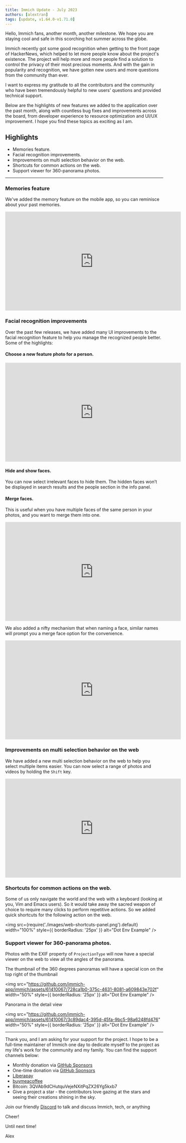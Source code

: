 ```yaml
---
title: Immich Update - July 2023
authors: [alextran]
tags: [update, v1.64.0-v1.71.0]
---
```


Hello, Immich fans, another month, another milestone. We hope you are staying cool and safe in this scorching hot summer across the globe.

Immich recently got some good recognition when getting to the front page of HackerNews, which helped to let more people know about the project's existence. The project will help more and more people find a solution to control the privacy of their most precious moments. And with the gain in popularity and recognition, we have gotten new users and more questions from the community than ever.

I want to express my gratitude to all the contributors and the community who have been tremendously helpful to new users' questions and provided technical support.

Below are the highlights of new features we added to the application over the past month, along with countless bug fixes and improvements across the board, from developer experience to resource optimization and UI/UX improvement. I hope you find these topics as exciting as I am.

## Highlights

- Memories feature.
- Facial recognition improvements.
- Improvements on multi selection behavior on the web.
- Shortcuts for common actions on the web.
- Support viewer for 360-panorama photos.

<!--truncate-->

---

### Memories feature

We've added the memory feature on the mobile app, so you can reminisce about your past memories.

<iframe
  width="560"
  height="315"
  src="https://youtube.com/embed/c7OTl-RqNRE"
  title="YouTube video player"
  frameborder="0"
  allow="accelerometer; autoplay; clipboard-write; encrypted-media; gyroscope; picture-in-picture; web-share"
  allowfullscreen
></iframe>

### Facial recognition improvements

Over the past few releases, we have added many UI improvements to the facial recognition feature to help you manage the recognized people better. Some of the highlights:

#### Choose a new feature photo for a person.

<iframe
  width="560"
  height="315"
  src="https://youtube.com/embed/PmJp8DmSh1U"
  title="YouTube video player"
  frameborder="0"
  allow="accelerometer; autoplay; clipboard-write; encrypted-media; gyroscope; picture-in-picture; web-share"
  allowfullscreen
></iframe>

#### Hide and show faces.

You can now select irrelevant faces to hide them. The hidden faces won’t be displayed in search results and the people section in the info panel.

#### Merge faces.

This is useful when you have multiple faces of the same person in your photos, and you want to merge them into one.

<iframe
  width="560"
  height="315"
  src="https://youtube.com/embed/-Xskhw-vpc4"
  title="YouTube video player"
  frameborder="0"
  allow="accelerometer; autoplay; clipboard-write; encrypted-media; gyroscope; picture-in-picture; web-share"
  allowfullscreen
></iframe>

We also added a nifty mechanism that when naming a face, similar names will prompt you a merge face option for the convenience.

<iframe
  width="560"
  height="315"
  src="https://youtube.com/embed/XzE6wficbl4"
  title="YouTube video player"
  frameborder="0"
  allow="accelerometer; autoplay; clipboard-write; encrypted-media; gyroscope; picture-in-picture; web-share"
  allowfullscreen
></iframe>

### Improvements on multi selection behavior on the web

We have added a new multi selection behavior on the web to help you select multiple items easier. You can now select a range of photos and videos by holding the `Shift` key.

<iframe
  width="560"
  height="315"
  src="https://youtube.com/embed/e_SiuHpVnmM"
  title="YouTube video player"
  frameborder="0"
  allow="accelerometer; autoplay; clipboard-write; encrypted-media; gyroscope; picture-in-picture; web-share"
  allowfullscreen
></iframe>

### Shortcuts for common actions on the web.

Some of us only navigate the world and the web with a keyboard (looking at you, Vim and Emacs users). So it would take away the sacred weapon of choice to require many clicks to perform repetitive actions. So we added quick shortcuts for the following action on the web.

<img
  src={require('./images/web-shortcuts-panel.png').default}
  width="100%"
  style={{ borderRadius: '25px' }}
  alt="Dot Env Example"
/>

### Support viewer for 360-panorama photos.

Photos with the EXIF property of `ProjectionType` will now have a special viewer on the web to view all the angles of the panorama.

The thumbnail of the 360 degrees panoramas will have a special icon on the top right of the thumbnail

<img
  src="https://github.com/immich-app/immich/assets/61410067/728ca1b0-375c-4631-8081-a609843e702f"
  width="50%"
  style={{ borderRadius: '25px' }}
  alt="Dot Env Example"
/>

Panorama in the detail view

<img
  src="https://github.com/immich-app/immich/assets/61410067/3c89dac4-395d-45fa-9bc5-98a6248fd476"
  width="50%"
  style={{ borderRadius: '25px' }}
  alt="Dot Env Example"
/>

---

Thank you, and I am asking for your support for the project. I hope to be a full-time maintainer of Immich one day to dedicate myself to the project as my life's work for the community and my family. You can find the support channels below:

- Monthly donation via [GitHub Sponsors](https://github.com/sponsors/alextran1502)
- One-time donation via [GitHub Sponsors](https://github.com/sponsors/alextran1502?frequency=one-time&sponsor=alextran1502)
- [Liberapay](https://liberapay.com/alex.tran1502/)
- [buymeacoffee](https://www.buymeacoffee.com/altran1502)
- Bitcoin: 3QVAb9dCHutquVejeNXitPqZX26Yg5kxb7
- Give a project a star - the contributors love gazing at the stars and seeing their creations shining in the sky.

Join our friendly [Discord](https://discord.gg/D8JsnBEuKb) to talk and discuss Immich, tech, or anything

Cheer!

Until next time!

Alex
